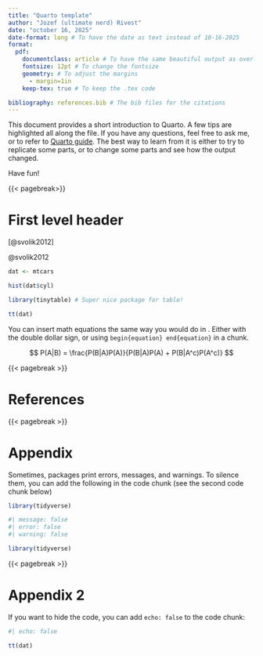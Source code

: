 ```yaml
---
title: "Quarto template"
author: "Jozef (ultimate nerd) Rivest"
date: "october 16, 2025" 
date-format: long # To have the date as text instead of 10-16-2025
format: 
  pdf:
    documentclass: article # To have the same beautiful output as overleaf
    fontsize: 12pt # To change the fontsize
    geometry: # To adjust the margins
      - margin=1in
    keep-tex: true # To keep the .tex code

bibliography: references.bib # The bib files for the citations
---
```


This document provides a short introduction to Quarto. A few tips are highlighted all along the file. If you have any questions, feel free to ask me, or to refer to [Quarto guide](https://quarto.org/docs/guide/). The best way to learn from it is either to try to replicate some parts, or to change some parts and see how the output changed.

Have fun!

{{< pagebreak>}}

# First level header

[@svolik2012] <!-- This is parentheses citation -->

@svolik2012 <!-- This is a text citation -->

```r
dat <- mtcars

hist(dat$cyl)
```

```r
library(tinytable) # Super nice package for table!

tt(dat)
```

You can insert math equations the same way you would do in \LaTeX. Either with the double dollar sign, or using `begin{equation} end{equation}` in a \LaTeX chunk.

$$
P(A|B) = \frac{P(B|A)P(A)}{P(B|A)P(A) + P(B|A^c)P(A^c)}
$$

```{=tex}
\begin{equation}
P(A|B) = \frac{P(B|A)P(A)}{P(B|A)P(A) + P(B|A^c)P(A^c)}
\end{equation}
```



{{< pagebreak >}}

# References

::: {#refs}
:::

{{< pagebreak >}}

# Appendix

Sometimes, packages print errors, messages, and warnings. To silence them, you can add the following in the code chunk (see the second code chunk below)

```r

library(tidyverse)
```

```r
#| message: false 
#| error: false
#| warning: false

library(tidyverse)
```

{{< pagebreak >}}

# Appendix 2

If you want to hide the code, you can add `echo: false` to the code chunk:

```r
#| echo: false

tt(dat)
```
